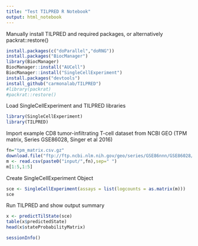 ```yaml
---
title: "Test TILPRED R Notebook"
output: html_notebook
---
```


Manually install TILPRED and required packages, or alternatively packrat::restore()
```r
install.packages(c("doParallel","doRNG"))
install.packages("BiocManager")
library(BiocManager)
BiocManager::install("AUCell")
BiocManager::install("SingleCellExperiment")
install.packages("devtools")
install_github("carmonalab/TILPRED")
#library(packrat)
#packrat::restore()
```



Load SingleCellExperiment and TILPRED libraries
```r
library(SingleCellExperiment)
library(TILPRED)
```


Import example CD8 tumor-infiltrating T-cell dataset from NCBI GEO (TPM matrix, Series GSE86028, Singer et al 2016)
```r
fn="tpm_matrix.csv.gz"
download.file("ftp://ftp.ncbi.nlm.nih.gov/geo/series/GSE86nnn/GSE86028/suppl/GSE86028_TILs_sc_wt_mtko.tpm.log2.txt.gz",paste0("input/",fn))
m <- read.csv(paste0("input/",fn),sep=" ")
m[1:5,1:5]
```


Create SingleCellExperiment Object
```r
sce <- SingleCellExperiment(assays = list(logcounts = as.matrix(m)))
sce
```

Run TILPRED and show output summary 
```r
x <- predictTilState(sce)
table(x$predictedState)
head(x$stateProbabilityMatrix)
```


```r
sessionInfo()
```

